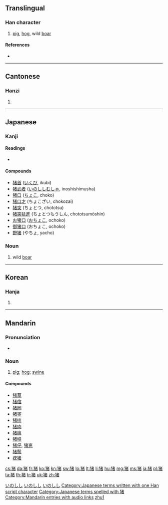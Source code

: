 {{Hani-forms|{{zh-lookup|猪}}|{{zh-lookup|豬}}}}
{{also|豬}}
==Translingual==

===Han character===
{{Han char|rn=94|rad=犬|as=08|sn=11|four=|canj=大竹十大日 (KHJKA)}}

# [[pig]], [[hog]], wild [[boar]]

====References====
* {{Han ref|kx=0714.260|dkj=20511|dj=1126.240|hdz=21351.090|uh=732A|ud=29482}}

----

==Cantonese==

===Hanzi===
{{yue-hanzi|jyut=zyu1}}

# {{defn|lang=yue|sort=犬08}}

----

==Japanese==

===Kanji===
{{ja-kanji|grade=|rs=犬08}}

====Readings====
* {{ja-readings|on=[[ちょ]] ([[cho]])|kun=[[いのしし]] ([[inoshishi]]), [[い]] ([[i]])|nanori=}}

====Compounds====
* [[猪首]] ([[いくび]], ikubi)
* [[猪武者]] ([[いのししむしゃ]], inoshishimusha)
* [[猪口]] ([[ちょこ]], choko)
* [[猪口才]] (ちょこざい, chokozai)
* [[猪突]] (ちょとつ, chototsu)
* [[猪突猛進]] (ちょとつもうしん, chototsumōshin)
* [[お猪口]] ([[おちょこ]], ochoko)
* [[御猪口]] (おちょこ, ochoko)
* [[野猪]] (やちょ, yacho)

===Noun===
{{ja-noun|k|hira=いのしし|rom=inoshishi}}

# wild [[boar]]

[[Category:1000 Japanese basic words|いのしし]]
[[Category:Japanese nouns|いのしし]]
[[Category:ja:Mammals|いのしし]]
[[Category:Japanese terms written with one Han script character]]
[[Category:Japanese terms spelled with 猪]]

----

==Korean==

===Hanja===
{{ko-hanja|hangeul=[[저]]|eumhun=|rv=jeo|mr=chŏ|y=ce}}

# {{defn|lang=ko|sort=犬08}}

----

==Mandarin==

===Pronunciation===
* {{audio|zh-zhū.ogg|audio}}

===Noun===
{{cmn-noun|s|pin=zhū|pint=zhu1|tra=豬|sim=猪|rs=犬08|mw=头}}

# [[pig]]; [[hog]]; [[swine]]

====Compounds====
* [[猪草]]
* [[猪倌]]
* [[猪圈]]
* [[猪猡]]
* [[猪排]]
* [[猪肉]]
* [[猪瘟]]
* [[猪秧]]
* [[猪仔]], [[猪崽]]
* [[猪鬃]]
* [[疣猪]]

[[Category:Mandarin entries with audio links]]
[[Category:cmn:Mammals in simplified script|zhu1]]

[[cs:猪]]
[[da:猪]]
[[fr:猪]]
[[ko:猪]]
[[kn:猪]]
[[sw:猪]]
[[lo:猪]]
[[lt:猪]]
[[li:猪]]
[[hu:猪]]
[[mg:猪]]
[[ms:猪]]
[[ja:猪]]
[[pl:猪]]
[[ta:猪]]
[[th:猪]]
[[tr:猪]]
[[uk:猪]]
[[zh:猪]]